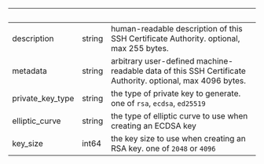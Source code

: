 
| &nbsp;           | &nbsp; | &nbsp;                                                                                                    |
| ---------------- | ------ | --------------------------------------------------------------------------------------------------------- |
| description      | string | human-readable description of this SSH Certificate Authority. optional, max 255 bytes.                    |
| metadata         | string | arbitrary user-defined machine-readable data of this SSH Certificate Authority. optional, max 4096 bytes. |
| private_key_type | string | the type of private key to generate. one of `rsa`, `ecdsa`, `ed25519`                                     |
| elliptic_curve   | string | the type of elliptic curve to use when creating an ECDSA key                                              |
| key_size         | int64  | the key size to use when creating an RSA key. one of `2048` or `4096`                                     |

